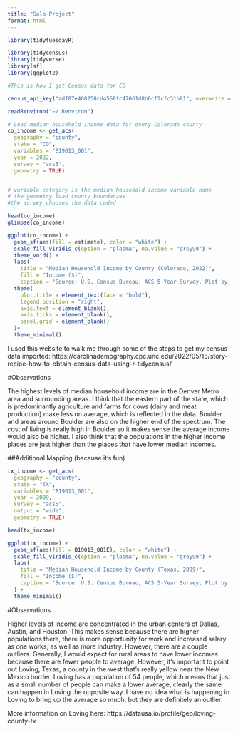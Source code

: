 ```yaml
---
title: "Solo Project"
format: html
---
```


```r
library(tidytuesdayR)
```

```r
library(tidycensus)
library(tidyverse)
library(sf)
library(ggplot2)
```

```r

#This is how I got Census data for CO

census_api_key("adf87e468258cd4568fc47061d8b6cf2cfc31b81", overwrite = TRUE, install = TRUE)

```
```r
readRenviron("~/.Renviron") 
```


```r
# Load median household income data for every Colorado county
co_income <- get_acs(
  geography = "county",
  state = "CO",
  variables = "B19013_001",
  year = 2022,
  survey = "acs5",
  geometry = TRUE)


# variable category is the median household income variable name
# the geometry load county boundaries
#the survey chooses the data coded

head(co_income)
glimpse(co_income)
```

```r
ggplot(co_income) +
  geom_sf(aes(fill = estimate), color = "white") +
  scale_fill_viridis_c(option = "plasma", na.value = "grey90") +
  theme_void() +
  labs(
    title = "Median Household Income by County (Colorado, 2022)",
    fill = "Income ($)",
    caption = "Source: U.S. Census Bureau, ACS 5-Year Survey, Plot by: Rachel Kelly, 4/11/25") +
  theme(
    plot.title = element_text(face = "bold"),
    legend.position = "right",
    axis.text = element_blank(),
    axis.ticks = element_blank(),
    panel.grid = element_blank()
  )+
  theme_minimal()
```


I used this website to walk me through some of the steps to get my census data imported: https://carolinademography.cpc.unc.edu/2022/05/16/story-recipe-how-to-obtain-census-data-using-r-tidycensus/ 

#Observations

The highest levels of median household income are in the Denver Metro area and surrounding areas. I think that the eastern part of the state, which is predominantly agriculture and farms for cows (dairy and meat production) make less on average, which is reflected in the data. Boulder and areas around Boulder are also on the higher end of the spectrum. The cost of living is really high in Boulder so it makes sense the average income would also be higher. I also think that the populations in the higher income places are just higher than the places that have lower median incomes. 


##Additional Mapping (because it's fun)

```r
tx_income <- get_acs(
  geography = "county",
  state = "TX",
  variables = "B19013_001", 
  year = 2009,
  survey = "acs5",
  output = "wide",
  geometry = TRUE)

head(tx_income)
```

```r
ggplot(tx_income) +
  geom_sf(aes(fill = B19013_001E), color = "white") +
  scale_fill_viridis_c(option = "plasma", na.value = "grey90") +
  labs(
    title = "Median Household Income by County (Texas, 2009)",
    fill = "Income ($)", 
    caption = "Source: U.S. Census Bureau, ACS 5-Year Survey, Plot by: Rachel Kelly, 4/11/25"
  ) +
  theme_minimal()
```

#Observations

Higher levels of income are concentrated in the urban centers of Dallas, Austin, and Houston. This makes sense because there are higher populations there, there is more opportunity for work and increased salary as one works, as well as more industry. However, there are a couple outliers. Generally, I would expect for rural areas to have lower incomes because there are fewer people to average. However, it's important to point out Loving, Texas, a county in the west that's really yellow near the New Mexico border. Loving has a population of 54 people, which means that just as a small number of people can make a lower average, clearly the same can happen in Loving the opposite way. I have no idea what is happening in Loving to bring up the average so much, but they are definitely an outlier. 

More information on Loving here: https://datausa.io/profile/geo/loving-county-tx 
